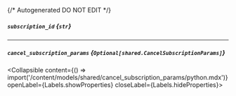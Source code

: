 {/* Autogenerated DO NOT EDIT  */}

##### `subscription_id` *{`str`}*

---
##### `cancel_subscription_params` *{`Optional[shared.CancelSubscriptionParams]`}*
<Collapsible content={() => import('/content/models/shared/cancel_subscription_params/python.mdx')} openLabel={Labels.showProperties} closeLabel={Labels.hideProperties}>
</Collapsible>


